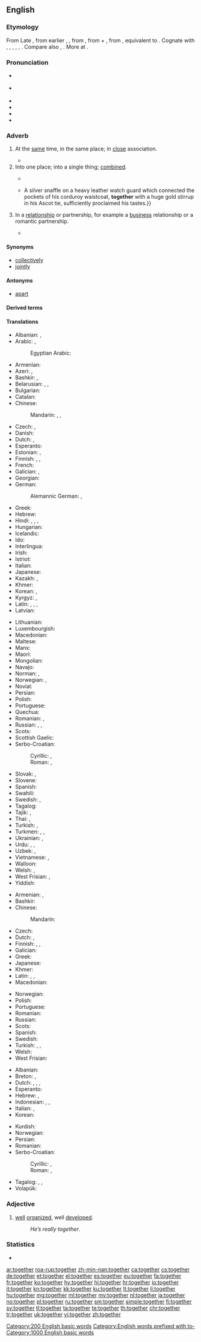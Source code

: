 ==English==
{{wikipedia}}

===Etymology===
From Late {{etyl|enm|en}} {{term|together|lang=enm}}, from earlier {{term|togedere|lang=enm}}, {{term|togadere|lang=enm}}, from {{etyl|ang|en}} {{m|ang|tōgædere||together}}, from {{etyl|gem-pro|en}} {{m|gem-pro|*tō||to}} + {{etyl|gem-pro|en}} {{m|gem-pro|*gadar||together}}, from {{etyl|ine-pro|en}} {{m|ine-pro|*gʷhedh-||to keep}}, equivalent to {{prefix|to|gather|lang=en}}. Cognate with {{etyl|sco|-}} {{term|togiddir|lang=sco}}, {{term|thegither||together|lang=sco}}, {{etyl|ofs|-}} {{term|togadera||together|lang=ofs}}, {{etyl|dum|-}} {{term|tegadere|lang=dum}}, {{term|tegader||together|lang=dum}}, {{etyl|gmh|-}} {{term|gater||together|lang=gmh}}. Compare also {{etyl|ang|-}} {{term|ætgædere||together|lang=ang}}, {{etyl|ang|-}} {{m|ang|ġeador||together}}. More at {{l|en|gather}}.

===Pronunciation===
* {{a|UK}} {{IPA|/tʊˈɡɛð.ə(ɹ)/|/təˈɡɛð.ə(ɹ)/|lang=en}}
* {{a|US}} {{IPA|/tʊˈɡɛðɚ/|/təˈɡɛðɚ/|lang=en}}
* {{audio|en-us-together.ogg|Audio (US)|lang=en}}
* {{audio|En-uk-together.ogg|Audio (UK)|lang=en}}
* {{rhymes|ɛðə(r)|lang=en}}
* {{hyphenation|to|geth|er|lang=en}}

===Adverb===
{{en-adv|-}}

# At the [[same]] time, in the same place; in [[close]] association.
#: {{usex|We went to school '''together'''.|lang=en}}
#* {{quote-book|year=1918|author={{w|W. B. Maxwell}}|chapter=7
|title=[http://openlibrary.org/works/OL1097634W The Mirror and the Lamp]
|passage=“[…] This is Mr. Churchill, who, as you are aware, is good enough to come to us for his diaconate, and, as we hope, for much longer; and being a gentleman of independent means, he declines to take any payment.” Saying this Walden rubbed his hands '''together''' and smiled contentedly.}}
# Into one place; into a single thing; [[combined]].
#: {{usex|He put all the parts '''together'''.|lang=en}}
#* {{quote-book|year=a1420|year_published=1894|author=The British Museum Additional MS, 12,056
|by={{w|Lanfranc of Milan}}
|title=Lanfranc's "Science of cirurgie."|url=http://books.google.com/books?id=6XktAAAAYAAJ&pg=PA63
|chapter=Wounds complicated by the Dislocation of a Bone
|isbn=1163911380|publisher=K. Paul, Trench, Trübner & Co|location=London
|editor=Robert von Fleischhacker|page=63
|passage=Ne take noon hede to brynge '''togidere''' þe parties of þe boon þat is to-broken or dislocate, til viij. daies ben goon in þe wyntir, & v. in þe somer; for þanne it schal make quytture, and be sikir from swellynge; & þanne brynge '''togidere''' þe brynkis eiþer þe disiuncture after þe techynge þat schal be seid in þe chapitle of algebra.}}
#* {{quote-book|year=1898|author={{w|Winston Churchill (novelist)|Winston Churchill}}
|title={{w|The Celebrity}}|chapter=2
|passage=Sunning himself on the board steps, I saw for the first time Mr. Farquhar Fenelon Cooke.{{...}}A silver snaffle on a heavy leather watch guard which connected the pockets of his corduroy waistcoat, '''together''' with a huge gold stirrup in his Ascot tie, sufficiently proclaimed his tastes.}}
# In a [[relationship]] or partnership, for example a [[business]] relationship or a romantic partnership.
#: {{usex|Bob and Andy went into business '''together'''.&emsp; Jenny and Mark have been '''together''' since they went on holiday to Mexico.|lang=en}}
#* {{quote-book|year=1913|author={{w|Joseph C. Lincoln}}
|title=[http://openlibrary.org/works/OL5535161W Mr. Pratt's Patients]|chapter=1
|passage=A chap named Eleazir Kendrick and I had chummed in '''together''' the summer afore and built a fish-weir and shanty at Setuckit Point, down Orham way. For a spell we done pretty well.}}

====Synonyms====
* [[collectively]]
* [[jointly]]

====Antonyms====
* [[apart]]

====Derived terms====
{{der3|add together|all together|altogether|band together|belong together|birds of a feather flock together|clap together|close together|come together|draw together|fudge together|[[get together]]/[[get-together]]|[[go together]]/[[go-together]]|huddle together|knock together|[[live together]]/[[live-together]]|lump together|put together|scrape together|sleep together|stay together|stiched-together|stick together|tack together|throw together|together with|togetherdom|togetherful|togetherhood|togetherish|togetherless|togetherlike|togetherly|togetherness|togethership|togethersome|togetherwise|untogether|lang=en}}

====Translations====
{{trans-top|at the same time, in the same place}}
* Albanian: {{t|sq|së bashku}}, {{t+|sq|bashkë}}
* Arabic: {{t|ar|مَعًا}}, {{t|ar|سَوِيًّا}}
*: Egyptian Arabic: {{t|arz|سوا|tr=sawa|sc=Arab}}
* Armenian: {{t|hy|միասին}}
* Azeri: {{t+|az|birlikdə}}, {{t+|az|bərabər}}
* Bashkir: {{t|ba|бергә|sc=Cyrl}}, {{t|ba|күмәктәп|sc=Cyrl}}
* Belarusian: {{t|be|ра́зам}}, {{t|be|суме́сна|sc=Cyrl}}, {{t|be|супо́льна|sc=Cyrl}}
* Bulgarian: {{t+|bg|за́едно}}
* Catalan: {{t|ca|junt}}
* Chinese:
*: Mandarin: {{t+|cmn|一起|tr=yìqǐ|sc=Hani}}, {{t+|cmn|共同|tr=gòngtóng|sc=Hani}}, {{t+|cmn|一同|tr=yītóng|sc=Hani}}
* Czech: {{t+|cs|společně}}, {{t+|cs|spolu}}
* Danish: {{t+|da|sammen}}
* Dutch: {{t+|nl|samen}}, {{t+|nl|tezamen}}
* Esperanto: {{t|eo|kune}}
* Estonian: {{t+|et|kokku}}, {{t+|et|koos}}
* Finnish: {{t+|fi|yhdessä}}, {{t|fi|koossa}}, {{t|fi|koolla}}
* French: {{t+|fr|ensemble}}
* Galician: {{t+|gl|xunto}}, {{t|gl|á vez}}
* Georgian: {{t|ka|ერთობლივად|sc=Geor}}
* German: {{t+|de|zusammen}}
*: Alemannic German: {{t|gsw|zäme}}, {{t|gsw|mitenand}}
* Greek: {{t+|el|μαζί}}
* Hebrew: {{t|he|יַחַד|tr=yakhad}}
* Hindi: {{t|hi|एक साथ}}, {{t|hi|के साथ}}, {{t|hi|साथ}}, {{t|hi|साथ साथ|sc=Deva}}
* Hungarian: {{t+|hu|együtt}}
* Icelandic: {{t+|is|saman}}
* Ido: {{t+|io|kune}}
* Interlingua: {{t|ia|insimul}}
* Irish: {{t|ga|le chéile}}
* Istriot: {{t|ist|insembro}}
* Italian: {{t+|it|insieme}}
* Japanese: {{t|ja|一緒に|tr=issho ni}}
* Kazakh: {{t|kk|бірге|sc=Cyrl}}, {{t|kk|бірлесіп|sc=Cyrl}}
* Khmer: {{t|km|ជាមួយគ្នា|tr=cie muə yɔɔ knie|sc=Khmr}}
* Korean: {{t+|ko|함께|sc=Hang}}, {{t+|ko|같이|sc=Hang}}
* Kyrgyz: {{t+|ky|бирге|sc=Cyrl}}, {{t|ky|кошо|sc=Cyrl}}
* Latin: {{t+|la|ūnā}}, {{t|la|insimul}}, {{t|la|idipsum}}, {{t|la|inter se}}
* Latvian: {{t|lv|kopā}}
{{trans-mid}}
* Lithuanian: {{t|lt|kartu}}
* Luxembourgish: {{t|lb|zesummen}}
* Macedonian: {{t|mk|за́едно}}
* Maltese: {{t|mt|flimkien}}
* Manx: {{t|gv|ry cheilley}}
* Maori: {{t|mi|ngātahi}}
* Mongolian: {{t+|mn|хамт|sc=Cyrl}}
* Navajo: {{t|nv|tʼáá łaʼ}}
* Norman: {{t|nrf|ensemblle}} {{qualifier|Guernsey}}, {{t|nrf|ensembl'ye}} {{qualifier|Jersey}}
* Norwegian: {{t+|no|sammen}}, {{t|no|i lag}}
* Novial: {{t|nov|kunu}}
* Persian: {{t|fa|با هم|tr=bâ ham}}
* Polish: {{t+|pl|razem}}
* Portuguese: {{t+|pt|junto}}
* Quechua: {{t|qu|tanta}}
* Romanian: {{t+|ro|împreună}}, {{t+|ro|laolaltă}}
* Russian: {{t+|ru|вме́сте}}, {{t+|ru|сообща́}}, {{t+|ru|совме́стно}}
* Scots: {{t|sco|thegither}}
* Scottish Gaelic: {{t|gd|cuideachd}}
* Serbo-Croatian:
*: Cyrillic: {{t|sh|за̏једно|sc=Cyrl}}, {{t|sh|скупа|sc=Cyrl}}
*: Roman: {{t+|sh|zȁjedno}}, {{t+|sh|skupa}}
* Slovak: {{t|sk|spoločne}}, {{t|sk|spolu}}
* Slovene: {{t+|sl|skúpaj}}
* Spanish: {{t+|es|junto}}
* Swahili: {{t+|sw|pamoja}}
* Swedish: {{t+|sv|tillsammans}}, {{t+|sv|ihop}}
* Tagalog: {{t+|tl|sama-sama}}
* Tajik: {{t|tg|бо ҳам|sc=Cyrl}}, {{t+|tg|ҳамроҳ|sc=Cyrl}}
* Thai: {{t+|th|พร้อม|tr=próm}}, {{t|th|ด้วยกัน|tr=dûay-gan}}
* Turkish: {{t+|tr|birlikte}}, {{t+|tr|beraber}}
* Turkmen: {{t+|tk|bile}}, {{t|tk|bilelikde}}, {{t+|tk|birlikde}}
* Ukrainian: {{t+|uk|ра́зом}}, {{t+|uk|спі́льно|sc=Cyrl}}
* Urdu: {{t|ur|ایک ساتھ|tr=ek sāth|sc=ur-Arab}}, {{t|ur|ساتھ|tr=sāth|sc=ur-Arab}}, {{t|ur|ساتھ ساتھ|tr=sāth sāth|sc=ur-Arab}}
* Uzbek: {{t+|uz|birga}}, {{t+|uz|birgalikda}}
* Vietnamese: {{t|vi|cùng nhau}}, {{t+|vi|với nhau}}
* Walloon: {{t+|wa|eshonne}}
* Welsh: {{t|cy|efo'i gilydd}}, {{t|cy|gyda'i gilydd}}
* West Frisian: {{t|fy|mei-inoar}}, {{t|fy|meiïnoar}}
* Yiddish: {{t|yi|צוזאַמען|sc=Hebr}}
{{trans-bottom}}

{{trans-top|into one place}}
* Armenian: {{t|hy|միասին}}, {{t|hy|իրար հետ}}
* Bashkir: {{t|ba|бергә|sc=Cyrl}}
* Chinese:
*: Mandarin: {{t+|cmn|一起|tr=yìqǐ|sc=Hani}}
* Czech: {{t|cs|dohromady}}
* Dutch: {{t+|nl|bijeen}}, {{t|nl|bij elkaar}}
* Finnish: {{t+|fi|yhteen}}, {{t|fi|kokoon}}, {{t|fi|koolle}}
* Galician: {{t+|gl|xunto}}
* Greek: {{t+|el|μαζί}}
* Japanese: {{t|ja|一緒に|tr=issho ni}}
* Khmer: {{t|km|រួមគ្នា|tr=ruəm knie|sc=Khmr}}
* Latin: {{t|la|insimul}}, {{t|la|idipsum}}, {{t|la|inter se}}
* Macedonian: {{t|mk|за́едно}}
{{trans-mid}}
* Norwegian: {{t|no|samlet}}
* Polish: {{t+|pl|razem}}
* Portuguese: {{t+|pt|junto}}
* Romanian: {{t+|ro|laolaltă}}
* Russian: {{t+|ru|вме́сте}}
* Scots: {{t|sco|thegither}}
* Spanish: {{t+|es|junto}}
* Swedish: {{t+|sv|tillsammans}}
* Turkish: {{t|tr|bir araya}}, {{t+|tr|bir arada}}, {{t+|tr|birlikte}}
* Welsh: {{t|cy|at ei gilydd}}
* West Frisian: {{t|fy|gear}}
{{trans-bottom}}

{{checktrans-top}}
* Albanian: {{t-check|sq|bashkë}}
* Breton: {{t-check|br|a-gevret}}, {{t-check|br|asambles}}
* Dutch: {{t-check|nl|samen}}, {{t-check|nl|tezamen}}, {{t-check|nl|bijeen}}, {{qualifier|2}} {{t-check|nl|ineen}}
* Esperanto: {{t-check|eo|kune}}
* Hebrew: {{t-check|he|יחד|tr=yakhad|sc=Hebr}}, {{t-check|he|ביחד|tr=be-yakhad|sc=Hebr}}
* Indonesian: {{t-check|id|sama|alt=bersama}}, {{t-check|id|sama|alt=bersama-sama}}, {{t-check|id|bareng}}
* Italian: {{t-check|it|insieme}}, {{t-check|it|assieme}}
* Korean: {{t-check|ko|같이|tr=gachi|sc=Kore}}
{{trans-mid}}
* Kurdish: {{t-check|ku|پێکه‌وه‌}}
* Norwegian: {{t-check|no|sammen}}
* Persian: {{t-check|fa|با هم|tr=bā ham}}
* Romanian: {{t-check|ro|împreună}}
* Serbo-Croatian:
*: Cyrillic: {{t-check|sh|заједно|sc=Cyrl}}, {{t-check|sh|скупа|sc=Cyrl}}
*: Roman: {{t-check|sh|zajedno}}, {{t-check|sh|skupa}}
* Tagalog: {{t-check|tl|magkasama}}, {{t-check|tl|katuwang}}, {{t-check|tl|kalakip}}
* Volapük: {{t-check|vo|kobo}}
{{trans-bottom}}

===Adjective===
{{en-adj}}

# {{context|colloquial|lang=en}} [[well]] [[organize]]d, well [[develop]]ed.
#: ''He’s really together''.

===Statistics===
* {{rank|above|received|read|300|together|already|son|death}}

[[Category:200 English basic words]]
[[Category:English words prefixed with to-]]

[[Category:1000 English basic words]]

[[ar:together]]
[[roa-rup:together]]
[[zh-min-nan:together]]
[[ca:together]]
[[cs:together]]
[[de:together]]
[[et:together]]
[[el:together]]
[[es:together]]
[[eu:together]]
[[fa:together]]
[[fr:together]]
[[ko:together]]
[[hy:together]]
[[hi:together]]
[[hr:together]]
[[io:together]]
[[it:together]]
[[kn:together]]
[[kk:together]]
[[ku:together]]
[[lt:together]]
[[li:together]]
[[hu:together]]
[[mg:together]]
[[ml:together]]
[[my:together]]
[[nl:together]]
[[ja:together]]
[[no:together]]
[[pl:together]]
[[ru:together]]
[[sm:together]]
[[simple:together]]
[[fi:together]]
[[sv:together]]
[[tl:together]]
[[ta:together]]
[[te:together]]
[[th:together]]
[[chr:together]]
[[tr:together]]
[[uk:together]]
[[vi:together]]
[[zh:together]]